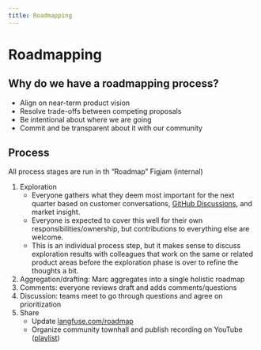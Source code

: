```yaml
---
title: Roadmapping
---
```


# Roadmapping

## Why do we have a roadmapping process?

- Align on near-term product vision
- Resolve trade-offs between competing proposals
- Be intentional about where we are going
- Commit and be transparent about it with our community

## Process

<Callout type="info">
  All process stages are run in th “Roadmap” Figjam (internal)
</Callout>

1. Exploration
   - Everyone gathers what they deem most important for the next quarter based on customer conversations, [GitHub Discussions](https://langfuse.com/ideas), and market insight.
   - Everyone is expected to cover this well for their own responsibilities/ownership, but contributions to everything else are welcome.
   - This is an individual process step, but it makes sense to discuss exploration results with colleagues that work on the same or related product areas before the exploration phase is over to refine the thoughts a bit.
2. Aggregation/drafting: Marc aggregates into a single holistic roadmap
3. Comments: everyone reviews draft and adds comments/questions
4. Discussion: teams meet to go through questions and agree on prioritization
5. Share
   - Update [langfuse.com/roadmap](http://langfuse.com/roadmap)
   - Organize community townhall and publish recording on YouTube ([playlist](https://www.youtube.com/playlist?list=PL4v4zZF1rGG6ICfvehJcDWAnAigSpEcxc))
